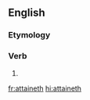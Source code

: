 ==English==

===Etymology===
{{suffix|attain|eth|lang=en}}

===Verb===
{{head|en|verb form}}

# {{en-archaic third-person singular of|attain}}

[[fr:attaineth]]
[[hi:attaineth]]